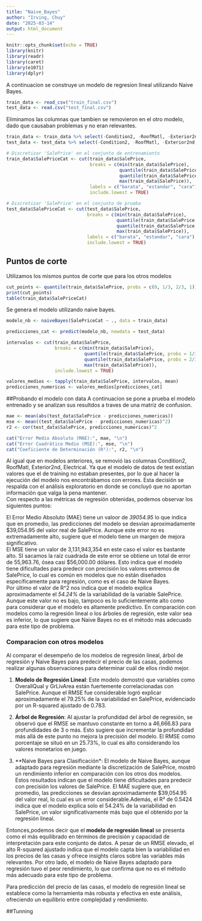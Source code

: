 ```yaml
---
title: "Naive_Bayes"
author: "Irving, Chuy"
date: "2025-03-14"
output: html_document
---
```


```r
knitr::opts_chunk$set(echo = TRUE)
library(knitr)
library(readr)
library(caret)
library(e1071)
library(dplyr)
```

A continuacion se construye un modelo de regresion lineal utilizando Naive Bayes.
```r
train_data <- read_csv("train_final.csv")
test_data <- read.csv("test_final.csv")
```

Eliminamos las columnas que tambien se removieron en el otro modelo, dado que causaban problemas y no eran relevantes.

```r
train_data <- train_data %>% select(-Condition2, -RoofMatl, -Exterior2nd, -Electrical)
test_data <- test_data %>% select(-Condition2, -RoofMatl, -Exterior2nd, -Electrical)
```


```r
# Discretizar 'SalePrice' en el conjunto de entrenamiento
train_data$SalePriceCat <- cut(train_data$SalePrice,
                               breaks = c(min(train_data$SalePrice),
                                          quantile(train_data$SalePrice, probs = 1/3),
                                          quantile(train_data$SalePrice, probs = 2/3),
                                          max(train_data$SalePrice)),
                               labels = c("barata", "estandar", "cara"),
                               include.lowest = TRUE)

# Discretizar 'SalePrice' en el conjunto de prueba
test_data$SalePriceCat <- cut(test_data$SalePrice, 
                              breaks = c(min(train_data$SalePrice), 
                                         quantile(train_data$SalePrice, probs = 1/3), 
                                         quantile(train_data$SalePrice, probs = 2/3),
                                         max(train_data$SalePrice)),
                              labels = c("barata", "estandar", "cara"),
                              include.lowest = TRUE)


```

## Puntos de corte
Utilizamos los mismos puntos de corte que para los otros modelos
```r
cut_points <- quantile(train_data$SalePrice, probs = c(0, 1/3, 2/3, 1))
print(cut_points)
table(train_data$SalePriceCat)
```
Se genera el  modelo utilizando naive bayes.
```r

modelo_nb <- naiveBayes(SalePriceCat ~ ., data = train_data)

predicciones_cat <- predict(modelo_nb, newdata = test_data)

intervalos <- cut(train_data$SalePrice,
                  breaks = c(min(train_data$SalePrice),
                             quantile(train_data$SalePrice, probs = 1/3),
                             quantile(train_data$SalePrice, probs = 2/3),
                             max(train_data$SalePrice)),
                  include.lowest = TRUE)

valores_medios <- tapply(train_data$SalePrice, intervalos, mean)
predicciones_numericas <- valores_medios[predicciones_cat]
```

##Probando el modelo con data
A continuacion se pone a prueba el modelo entrenado y se analizan sus resultdos a traves de una matriz de confusion.
```r

mae <- mean(abs(test_data$SalePrice - predicciones_numericas))
mse <- mean((test_data$SalePrice - predicciones_numericas)^2)
r2 <- cor(test_data$SalePrice, predicciones_numericas)^2

cat("Error Medio Absoluto (MAE):", mae, "\n")
cat("Error Cuadrático Medio (MSE):", mse, "\n")
cat("Coeficiente de Determinación (R²):", r2, "\n")

```
Al igual que en modelos anteriores, se removió las columnas Condition2, RoofMatl, Exterior2nd, Electrical. Ya que el modelo de datos de test existían valores que el de training no estaban presentes, por lo que al hacer la ejecución del modelo nos encontrábamos con errores. Esta decisión se respalda con el análisis exploratorio en donde se concluyó que no aportan información que valga la pena mantener.  
Con respecto a las métricas de regresión obtenidas, podemos observar los siguientes puntos:  

El Error Medio Absoluto (MAE) tiene un valoor de *39054.95* lo que indica que en promedio, las predicciones del modelo se desvían aproximadamente $39,054.95 del valor real de SalePrice. Aunque este error no es extremadamente alto, sugiere que el modelo tiene un margen de mejora significativo.  
El MSE tiene un valor de 3,131,943,354 en este caso el valor es bastante alto. SI sacamos la raíz cuadrada de este error se obtiene un total de error de 55,963.76, ósea casi $56,000.00 dólares. Esto indica que el modelo tiene dificultades para predecir con precisión los valores extremos de SalePrice, lo cual es común en modelos que no están diseñados específicamente para regresión, como es el caso de Naive Bayes.  
Por último el valor de R^2 nos indica que el modelo explica aproximadamente el *54.24%* de la variabilidad de la variable SalePrice. Aunque este valor no es bajo, tampoco es lo suficientemente alto como para considerar que el modelo es altamente predictivo. En comparación con modelos como la regresión lineal o los árboles de regresión, este valor sea es inferior, lo que sugiere que Naive Bayes no es el método más adecuado para este tipo de problema.

### Comparacion con otros modelos 

Al comparar el desempeño de los modelos de regresión lineal, árbol de regresión y Naive Bayes para predecir el precio de las casas, podemos realizar algunas observaciones para determinar cuál de ellos rindió mejor.

1. **Modelo de Regresión Lineal**: Este modelo demostró que variables como OverallQual y GrLivArea están fuertemente correlacionadas con SalePrice. Aunque el RMSE fue considerable logró explicar aproximadamente el 79.25% de la variabilidad en SalePrice, evidenciado por un R-squared ajustado de 0.783.  

2. **Árbol de Regresión**: Al ajustar la profundidad del árbol de regresión, se observó que el RMSE se mantuvo constante en torno a 46,666.83 para profundidades de 3 o más. Esto sugiere que incrementar la profundidad más allá de este punto no mejora la precisión del modelo. El RMSE como porcentaje se situó en un 25.73%, lo cual es alto considerando los valores monetarios en juego.

3. **Naive Bayes para Clasificación*: El modelo de Naive Bayes, aunque adaptado para regresión mediante la discretización de SalePrice, mostró un rendimiento inferior en comparación con los otros dos modelos. Estos resultados indican que el modelo tiene dificultades para predecir con precisión los valores de SalePrice. El MAE sugiere que, en promedio, las predicciones se desvían aproximadamente $39,054.95 del valor real, lo cual es un error considerable.Además, el R² de 0.5424 indica que el modelo explica solo el 54.24% de la variabilidad en SalePrice, un valor significativamente más bajo que el obtenido por la regresión lineal. 

Entonces,podemos decir que el **modelo de regresión lineal** se presenta como el más equilibrado en términos de precisión y capacidad de interpretación para este conjunto de datos. A pesar de un RMSE elevado, el alto R-squared ajustado indica que el modelo capta bien la variabilidad en los precios de las casas y ofrece insights claros sobre las variables más relevantes.  Por otro lado, el modelo de Naive Bayes adaptado para regresión tuvo el peor rendimiento, lo que confirma que no es el método más adecuado para este tipo de problema.


Para predicción del precio de las casas, el modelo de regresión lineal se establece como la herramienta más robusta y efectiva en este análisis, ofreciendo un equilibrio entre complejidad y rendimiento.

##Tunning
